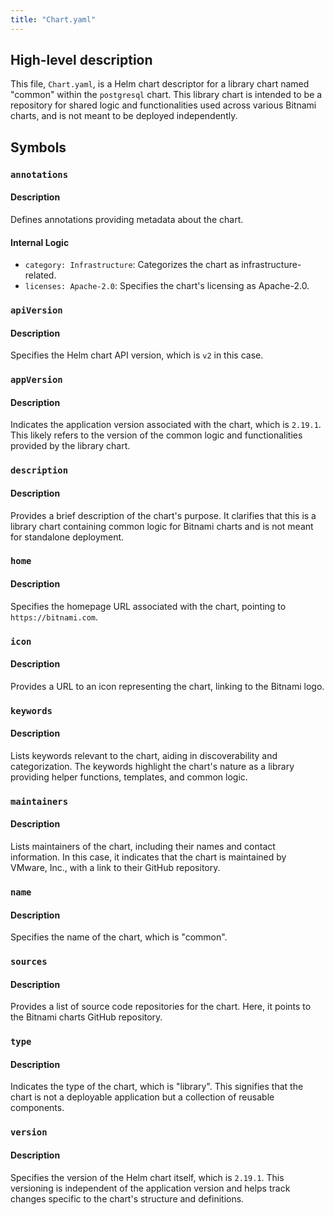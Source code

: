 ```yaml
---
title: "Chart.yaml"
---
```


## High-level description
This file, `Chart.yaml`, is a Helm chart descriptor for a library chart named "common" within the `postgresql` chart. This library chart is intended to be a repository for shared logic and functionalities used across various Bitnami charts, and is not meant to be deployed independently.

## Symbols
### `annotations`
#### Description
Defines annotations providing metadata about the chart.

#### Internal Logic
- `category: Infrastructure`: Categorizes the chart as infrastructure-related.
- `licenses: Apache-2.0`: Specifies the chart's licensing as Apache-2.0.

### `apiVersion`
#### Description
Specifies the Helm chart API version, which is `v2` in this case.

### `appVersion`
#### Description
Indicates the application version associated with the chart, which is `2.19.1`. This likely refers to the version of the common logic and functionalities provided by the library chart.

### `description`
#### Description
Provides a brief description of the chart's purpose. It clarifies that this is a library chart containing common logic for Bitnami charts and is not meant for standalone deployment.

### `home`
#### Description
Specifies the homepage URL associated with the chart, pointing to `https://bitnami.com`.

### `icon`
#### Description
Provides a URL to an icon representing the chart, linking to the Bitnami logo.

### `keywords`
#### Description
Lists keywords relevant to the chart, aiding in discoverability and categorization. The keywords highlight the chart's nature as a library providing helper functions, templates, and common logic.

### `maintainers`
#### Description
Lists maintainers of the chart, including their names and contact information. In this case, it indicates that the chart is maintained by VMware, Inc., with a link to their GitHub repository.

### `name`
#### Description
Specifies the name of the chart, which is "common".

### `sources`
#### Description
Provides a list of source code repositories for the chart. Here, it points to the Bitnami charts GitHub repository.

### `type`
#### Description
Indicates the type of the chart, which is "library". This signifies that the chart is not a deployable application but a collection of reusable components.

### `version`
#### Description
Specifies the version of the Helm chart itself, which is `2.19.1`. This versioning is independent of the application version and helps track changes specific to the chart's structure and definitions.
